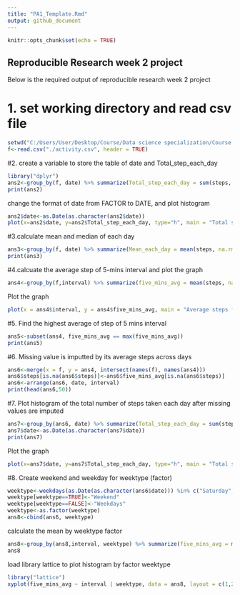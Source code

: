 ---
title: "PA1_Template.Rmd"
output: github_document
---

```{r setup, include=FALSE}
knitr::opts_chunk$set(echo = TRUE)
```

## Reproducible Research week 2 project

Below is the required output of reproducible research week 2 project

# 1. set working directory and read csv file

```{r}
setwd("C:/Users/User/Desktop/Course/Data science specialization/Course 5 week 2")
f<-read.csv("./activity.csv", header = TRUE)
```

#2. create a variable to store the table of date and Total_step_each_day

```{r}
library("dplyr")
ans2<-group_by(f, date) %>% summarize(Total_step_each_day = sum(steps, na.rm = TRUE))
print(ans2)
```

change the format of date from FACTOR to DATE, and plot histogram
```{r}
ans2$date<-as.Date(as.character(ans2$date))
plot(x=ans2$date, y=ans2$Total_step_each_day, type="h", main = "Total step each day", xlab = "Date", ylab = "Total step")
```

#3.calculate mean and median of each day
```{r}
ans3<-group_by(f, date) %>% summarize(Mean_each_day = mean(steps, na.rm = TRUE), Median_each_day = median(steps, na.rm = TRUE))
print(ans3)
```

#4.calcuate the average step of 5-mins interval and plot the graph
```{r}
ans4<-group_by(f,interval) %>% summarize(five_mins_avg = mean(steps, na.rm = TRUE))
```

Plot the graph
```{r}
plot(x = ans4$interval, y = ans4$five_mins_avg, main = "Average steps for 5 mins interval", xlab = "5 mins interval", ylab = "average steps", type = "l")
```

#5. Find the highest average of step of 5 mins interval
```{r}
ans5<-subset(ans4, five_mins_avg == max(five_mins_avg))
print(ans5)
```

#6. Missing value is imputted by its average steps across days
```{r}
ans6<-merge(x = f, y = ans4, intersect(names(f), names(ans4)))
ans6$steps[is.na(ans6$steps)]<-ans6$five_mins_avg[is.na(ans6$steps)]
ans6<-arrange(ans6, date, interval)
print(head(ans6,50))
```

#7. Plot histogram of the total number of steps taken each day after missing values are imputed
```{r}
ans7<-group_by(ans6, date) %>% summarize(Total_step_each_day = sum(steps, na.rm = TRUE))
ans7$date<-as.Date(as.character(ans7$date))
print(ans7)
```

Plot the graph
```{r}
plot(x=ans7$date, y=ans7$Total_step_each_day, type="h", main = "Total step each day after imputted missing value", xlab = "Date", ylab = "Total step")
```

#8. Create weekend and weekday for weektype (factor)
```{r}
weektype<-weekdays(as.Date(as.character(ans6$date))) %in% c("Saturday", "Sunday")
weektype[weektype==TRUE]<-"Weekend"
weektype[weektype==FALSE]<-"Weekdays"
weektype<-as.factor(weektype)
ans8<-cbind(ans6, weektype)
```

calculate the mean by weektype factor
```{r}
ans8<-group_by(ans8,interval, weektype) %>% summarize(five_mins_avg = mean(steps, na.rm = TRUE))
ans8
```

load library lattice to plot histogram by factor weektype
```{r}
library("lattice")
xyplot(five_mins_avg ~ interval | weektype, data = ans8, layout = c(1,2), type = "l", ylab = "Average steps of 5mins interval")

```
